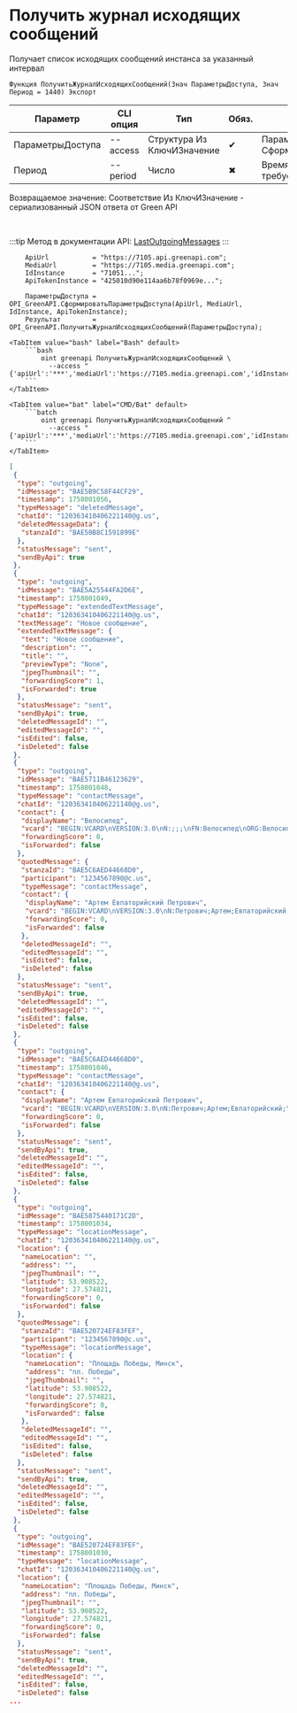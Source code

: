 ﻿---
sidebar_position: 4
description: Получить журнал исходящих сообщений и другие функции для работы с Green API в Открытом пакете интеграций - бесплатной open-source библиотеке интеграций для 1С:Предприятие 8, OneScript и CLI
keywords: [1C, 1С, 1С:Предприятие, 1С:Предприятие 8.3, API, Интеграция, Сервисы, Обмен, OneScript, CLI, Green API]
---


# Получить журнал исходящих сообщений
 Получает список исходящих сообщений инстанса за указанный интервал



`Функция ПолучитьЖурналИсходящихСообщений(Знач ПараметрыДоступа, Знач Период = 1440) Экспорт`

  | Параметр | CLI опция | Тип | Обяз. | Назначение |
  |-|-|-|-|-|
  | ПараметрыДоступа | --access | Структура Из КлючИЗначение | &#x2714; | Параметры доступа. См. СформироватьПараметрыДоступа |
  | Период | --period | Число | &#x2716; | Время в минутах, за которое требуется показать сообщения |

  
  Возвращаемое значение:   Соответствие Из КлючИЗначение - сериализованный JSON ответа от Green API

<br/>

:::tip
Метод в документации API: [LastOutgoingMessages](https://green-api.com/docs/api/journals/LastOutgoingMessages/)
:::
<br/>



```bsl title="Пример использования для 1С:Предприятие/OneScript"
    ApiUrl           = "https://7105.api.greenapi.com";
    MediaUrl         = "https://7105.media.greenapi.com";
    IdInstance       = "71051...";
    ApiTokenInstance = "425010d90e114aa6b78f0969e...";

    ПараметрыДоступа = OPI_GreenAPI.СформироватьПараметрыДоступа(ApiUrl, MediaUrl, IdInstance, ApiTokenInstance);
    Результат        = OPI_GreenAPI.ПолучитьЖурналИсходящихСообщений(ПараметрыДоступа);
```
    

 <Tabs>
  
    <TabItem value="bash" label="Bash" default>
        ```bash
            oint greenapi ПолучитьЖурналИсходящихСообщений \
              --access "{'apiUrl':'***','mediaUrl':'https://7105.media.greenapi.com','idInstance':'7105187566','apiTokenInstance':'***'}"
        ```
    </TabItem>
  
    <TabItem value="bat" label="CMD/Bat" default>
        ```batch
            oint greenapi ПолучитьЖурналИсходящихСообщений ^
              --access "{'apiUrl':'***','mediaUrl':'https://7105.media.greenapi.com','idInstance':'7105187566','apiTokenInstance':'***'}"
        ```
    </TabItem>
</Tabs>


```json title="Результат"
[
 {
  "type": "outgoing",
  "idMessage": "BAE5B9C58F44CF29",
  "timestamp": 1758001056,
  "typeMessage": "deletedMessage",
  "chatId": "120363410406221140@g.us",
  "deletedMessageData": {
   "stanzaId": "BAE50B8C1591899E"
  },
  "statusMessage": "sent",
  "sendByApi": true
 },
 {
  "type": "outgoing",
  "idMessage": "BAE5A25544FA2D6E",
  "timestamp": 1758001049,
  "typeMessage": "extendedTextMessage",
  "chatId": "120363410406221140@g.us",
  "textMessage": "Новое сообщение",
  "extendedTextMessage": {
   "text": "Новое сообщение",
   "description": "",
   "title": "",
   "previewType": "None",
   "jpegThumbnail": "",
   "forwardingScore": 1,
   "isForwarded": true
  },
  "statusMessage": "sent",
  "sendByApi": true,
  "deletedMessageId": "",
  "editedMessageId": "",
  "isEdited": false,
  "isDeleted": false
 },
 {
  "type": "outgoing",
  "idMessage": "BAE5711B46123629",
  "timestamp": 1758001048,
  "typeMessage": "contactMessage",
  "chatId": "120363410406221140@g.us",
  "contact": {
   "displayName": "Велосипед",
   "vcard": "BEGIN:VCARD\nVERSION:3.0\nN:;;;\nFN:Велосипед\nORG:Велосипед\nTEL;type=CELL;type=VOICE;waid=79001234568:+79001234568\nEND:VCARD",
   "forwardingScore": 0,
   "isForwarded": false
  },
  "quotedMessage": {
   "stanzaId": "BAE5C6AED44668D0",
   "participant": "1234567890@c.us",
   "typeMessage": "contactMessage",
   "contact": {
    "displayName": "Артем Евпаторийский Петрович",
    "vcard": "BEGIN:VCARD\nVERSION:3.0\nN:Петрович;Артем;Евпаторийский;\nFN:Артем Евпаторийский Петрович\nORG:Велосипед\nTEL;type=CELL;type=VOICE;waid=79001234568:+79001234568\nEND:VCARD",
    "forwardingScore": 0,
    "isForwarded": false
   },
   "deletedMessageId": "",
   "editedMessageId": "",
   "isEdited": false,
   "isDeleted": false
  },
  "statusMessage": "sent",
  "sendByApi": true,
  "deletedMessageId": "",
  "editedMessageId": "",
  "isEdited": false,
  "isDeleted": false
 },
 {
  "type": "outgoing",
  "idMessage": "BAE5C6AED44668D0",
  "timestamp": 1758001046,
  "typeMessage": "contactMessage",
  "chatId": "120363410406221140@g.us",
  "contact": {
   "displayName": "Артем Евпаторийский Петрович",
   "vcard": "BEGIN:VCARD\nVERSION:3.0\nN:Петрович;Артем;Евпаторийский;\nFN:Артем Евпаторийский Петрович\nORG:Велосипед\nTEL;type=CELL;type=VOICE;waid=79001234568:+79001234568\nEND:VCARD",
   "forwardingScore": 0,
   "isForwarded": false
  },
  "statusMessage": "sent",
  "sendByApi": true,
  "deletedMessageId": "",
  "editedMessageId": "",
  "isEdited": false,
  "isDeleted": false
 },
 {
  "type": "outgoing",
  "idMessage": "BAE5875440171C2D",
  "timestamp": 1758001034,
  "typeMessage": "locationMessage",
  "chatId": "120363410406221140@g.us",
  "location": {
   "nameLocation": "",
   "address": "",
   "jpegThumbnail": "",
   "latitude": 53.908522,
   "longitude": 27.574821,
   "forwardingScore": 0,
   "isForwarded": false
  },
  "quotedMessage": {
   "stanzaId": "BAE520724EF83FEF",
   "participant": "1234567890@c.us",
   "typeMessage": "locationMessage",
   "location": {
    "nameLocation": "Площадь Победы, Минск",
    "address": "пл. Победы",
    "jpegThumbnail": "",
    "latitude": 53.908522,
    "longitude": 27.574821,
    "forwardingScore": 0,
    "isForwarded": false
   },
   "deletedMessageId": "",
   "editedMessageId": "",
   "isEdited": false,
   "isDeleted": false
  },
  "statusMessage": "sent",
  "sendByApi": true,
  "deletedMessageId": "",
  "editedMessageId": "",
  "isEdited": false,
  "isDeleted": false
 },
 {
  "type": "outgoing",
  "idMessage": "BAE520724EF83FEF",
  "timestamp": 1758001030,
  "typeMessage": "locationMessage",
  "chatId": "120363410406221140@g.us",
  "location": {
   "nameLocation": "Площадь Победы, Минск",
   "address": "пл. Победы",
   "jpegThumbnail": "",
   "latitude": 53.908522,
   "longitude": 27.574821,
   "forwardingScore": 0,
   "isForwarded": false
  },
  "statusMessage": "sent",
  "sendByApi": true,
  "deletedMessageId": "",
  "editedMessageId": "",
  "isEdited": false,
  "isDeleted": false
...
```

